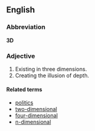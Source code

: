 ==English==

===Abbreviation===
'''3D'''

===Adjective===
#Existing in three dimensions.
#Creating the illusion of depth.

====Related terms====
*[[politics]]
*[[two-dimensional]]
*[[four-dimensional]]
*[[n-dimensional]]